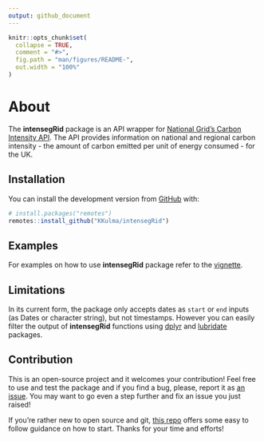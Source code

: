 ```yaml
---
output: github_document
---
```


<!-- README.md is generated from README.Rmd. Please edit that file -->

```r
knitr::opts_chunk$set(
  collapse = TRUE,
  comment = "#>",
  fig.path = "man/figures/README-",
  out.width = "100%"
)
```
# About

<!-- badges: start -->
<!-- badges: end -->

The **intensegRid** package is an API wrapper for [National Grid's Carbon Intensity API](https://carbonintensity.org.uk/). The API provides information on national and regional carbon intensity - the amount of carbon emitted per unit of energy consumed - for the UK.

## Installation

You can install the development version from [GitHub](https://github.com/) with:

``` r
# install.packages("remotes")
remotes::install_github("KKulma/intensegRid")
```
## Examples

For examples on how to use **intensegRid** package refer to the [vignette](https://kkulma.github.io/intensegRid/articles/intro-to-carbon-intensity.html). 

## Limitations

In its current form, the package only accepts dates as `start` or `end` inputs (as Dates or character string), but not timestamps. However you can easily filter the output of **intensegRid** functions using [dplyr](https://dplyr.tidyverse.org/) and [lubridate](https://lubridate.tidyverse.org/) packages.

## Contribution
This is an open-source project and it welcomes your contribution! Feel free to use and test the package and if you find a bug, please, report it as [an issue](https://github.com/KKulma/intensegRid/issues). You may want to go even a step further and fix an issue you just raised!

If you're rather new to open source and git, [this repo](https://github.com/firstcontributions/first-contributions/blob/master/README.md) offers some easy to follow guidance on how to start. Thanks for your time and efforts!
